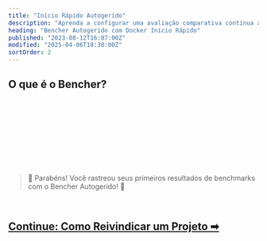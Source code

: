 ```yaml
---
title: "Início Rápido Autogerido"
description: "Aprenda a configurar uma avaliação comparativa contínua autogerida com Bencher"
heading: "Bencher Autogerido com Docker Início Rápido"
published: "2023-08-12T16:07:00Z"
modified: "2025-04-06T18:30:00Z"
sortOrder: 2
---
```



## O que é o Bencher?

<BencherIntro />

<br />

<BencherSelfHosted />

<br />

<InstallDocker />

<br />

<InstallBencherCli />

<br />

<RunBencherUp />

<br />

<BenchmarkHarness />

<br />

<TrackBenchmarks />

<br />
<br />

> 🐰 Parabéns! Você rastreou seus primeiros resultados de benchmarks com o Bencher Autogerido! 🎉

<br />

<h2><a href="/pt/docs/how-to/claim-project/">Continue: Como Reivindicar um Projeto ➡</a></h2>
